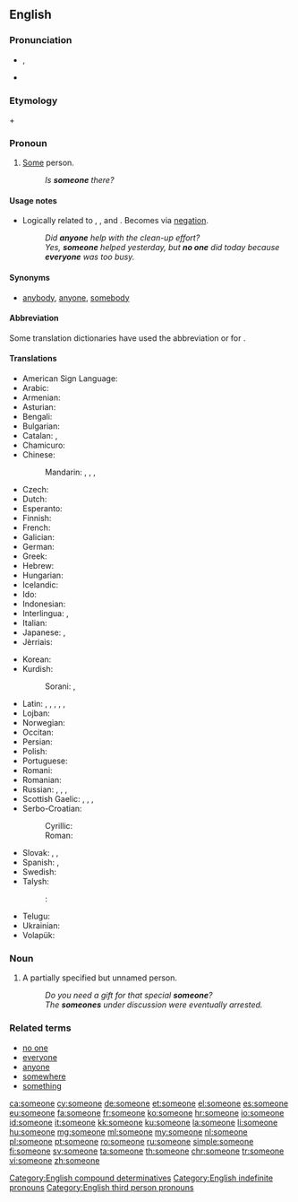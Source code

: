 ==English==

===Pronunciation===
* {{a|RP}} {{IPA|/ˈsʌmwʌn/}}, {{X-SAMPA|/"sVmwVn/}}
* {{audio|en-us-someone.ogg|Audio (US)}}

===Etymology===
{{term|some|lang=en}} + {{term|one|lang=en}}

===Pronoun===
{{en-pron}}

# [[some|Some]] person.
#: ''Is '''someone''' there?''

====Usage notes====
* Logically related to {{term|anyone|lang=en}}, {{term|everyone|lang=en}}, and {{term|no one|lang=en}}. Becomes {{term|no one|lang=en}} via [[negation]].
*: ''Did '''anyone''' help with the clean-up effort?''
*: ''Yes, '''someone''' helped yesterday, but '''no one''' did today because '''everyone''' was too busy.''

====Synonyms====
* [[anybody]], [[anyone]], [[somebody]]

====Abbreviation====
Some translation dictionaries have used the abbreviation {{term|s.o.|lang=en}} or {{term|so|lang=en}} for {{term|someone|lang=en}}.

====Translations====
{{trans-top|some person}}
* American Sign Language: {{tø|ase|1@InsideNeckhigh-FingerUpPalmBack CirclesHoriz}}
* Arabic: {{t+|ar|أحد|tr='áHad}}
* Armenian: {{t+|hy|մեկ|alt=մեկը|tr=mekë}}
* Asturian: {{t-|ast|daquién}}
* Bengali: {{t-|bn|কেউ একটা|sc=Beng}}
* Bulgarian: {{t-|bg|някой|tr=njakoj}}
* Catalan: {{t+|ca|algú}}, {{t-|ca|qualcú}}
* Chamicuro: {{tø|ccc|ana'shanaye}}
* Chinese:
*: Mandarin: {{t|cmn|有人|tr=yǒu rén|sc=Hani}}, {{t-|cmn|某人|tr=mǒurén|sc=Hani}}, {{t-|cmn|誰|sc=Hani}}, {{t-|cmn|谁|tr=shéi, shuí|sc=Hani}}
* Czech: {{t+|cs|někdo}}
* Dutch: {{t+|nl|iemand}}
* Esperanto: {{t+|eo|iu}}
* Finnish: {{t+|fi|joku}}
* French: {{t+|fr|quelqu'un}}
* Galician: {{t+|gl|alguén}}
* German: {{t+|de|jemand}}
* Greek: {{t+|el|κάποιος|tr=kapios|m}}
* Hebrew: {{t-|he|מישהו}}
* Hungarian: {{t+|hu|valaki}}
* Icelandic: {{t+|is|einhver}}
* Ido: {{t+|io|ulu}}
* Indonesian: {{t+|id|seseorang}}
* Interlingua: {{t-|ia|alicuno}}, {{t-|ia|alcuno}}
* Italian: {{t+|it|qualcuno}}
* Japanese: {{t-|ja|誰か|tr=だれか, dare-ka}}, {{t-|ja|或る人|tr=あるひと, aru hito}}
* Jèrriais: {{tø|roa-jer|tchitch'un}}
{{trans-mid}}
* Korean: {{t-|ko|누군가|tr=nugunga}}
* Kurdish:
*: Sorani: {{t-|ku|یه‌کێک|tr=yekék|sc=ku-Arab}}, {{t-|ku|که‌سێک|tr=kesék|sc=ku-Arab}}
* Latin: {{t+|la|aliquis|m|f}}, {{t-|la|aliquid|n}}, {{t+|la|quidam|m|f}}, {{t+|la|quidam|n}}, {{t-|la|quiddam|n}}, {{t-|la|quaedam|f}}
* Lojban: {{t-|jbo|zo'e}}
* Norwegian: {{t+|no|noen}}
* Occitan: {{t-|oc|qualqu'un}}
* Persian: {{t+|fa|کسی|tr=kasi}}
* Polish: {{t+|pl|ktoś}}
* Portuguese: {{t+|pt|alguém}}
* Romani: {{tø|rom|varekon}}
* Romanian: {{t+|ro|cineva}}
* Russian: {{t+|ru|кто-то|tr=kto-to}}, {{t+|ru|кто-нибудь|tr=kto-nibúd'}}, {{t+|ru|некто|tr=nékto}}, {{t+|ru|кто-либо|tr=kto-líbo}}
* Scottish Gaelic: {{t-|gd|cuideigin}}, {{qualifier|male}} {{t-|gd|duin'-eigin}}, {{qualifier|male}} {{t-|gd|feareigin}}, {{qualifier|female}} {{t-|gd|tè-eigin}}
* Serbo-Croatian:
*: Cyrillic: {{t-|sh|неко}}
*: Roman: {{t-|sh|neko}}
* Slovak: {{t-|sk|niekto}}, {{t-|sk|dakto}}, {{t-|sk|voľakto}}
* Spanish: {{t+|es|alguien}}, {{t+|es|alguno}}
* Swedish: {{t+|sv|någon}}
* Talysh:
*: {{ttbc|Asalemi}}<!-- name not recognised by xte: update [[Template:scriptrev]] or [[Template:langrev]] and [[Module:languages]] appropriately or report to [[User talk:Kephir/gadgets/xte]] -->: {{tø|tly|ای نفری|tr=i nafari|sc=fa-Arab}}
* Telugu: {{t-|te|ఎవరో|tr=evarO}}
* Ukrainian: {{t+|uk|хтось|tr=xtos'}}
* Volapük: {{t+|vo|ek}}
{{trans-bottom}}

===Noun===
{{en-noun}}

# A partially specified but unnamed person.
#: ''Do you need a gift for that special '''someone'''?''
#: ''The '''someones''' under discussion were eventually arrested.''

===Related terms===
* [[no one]]
* [[everyone]]
* [[anyone]]
* [[somewhere]]
* [[something]]

[[Category:English compound determinatives]]
[[Category:English indefinite pronouns]]
[[Category:English third person pronouns]]

[[ca:someone]]
[[cy:someone]]
[[de:someone]]
[[et:someone]]
[[el:someone]]
[[es:someone]]
[[eu:someone]]
[[fa:someone]]
[[fr:someone]]
[[ko:someone]]
[[hr:someone]]
[[io:someone]]
[[id:someone]]
[[it:someone]]
[[kk:someone]]
[[ku:someone]]
[[la:someone]]
[[li:someone]]
[[hu:someone]]
[[mg:someone]]
[[ml:someone]]
[[my:someone]]
[[nl:someone]]
[[pl:someone]]
[[pt:someone]]
[[ro:someone]]
[[ru:someone]]
[[simple:someone]]
[[fi:someone]]
[[sv:someone]]
[[ta:someone]]
[[th:someone]]
[[chr:someone]]
[[tr:someone]]
[[vi:someone]]
[[zh:someone]]